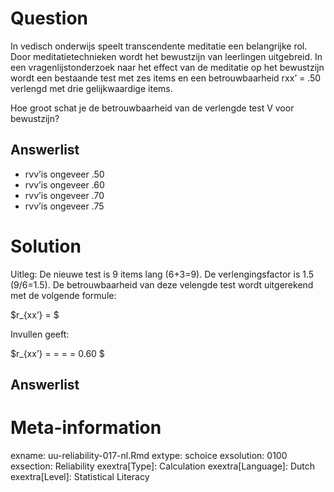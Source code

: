 
Question
========
  
In vedisch onderwijs speelt transcendente meditatie een belangrijke rol. Door meditatietechnieken wordt het bewustzijn van leerlingen uitgebreid. In een vragenlijstonderzoek naar het effect van de meditatie op het bewustzijn wordt een bestaande test met zes items en een betrouwbaarheid rxx' = .50 verlengd met drie gelijkwaardige items.

Hoe groot schat je de betrouwbaarheid van de verlengde test V voor bewustzijn?



  
Answerlist
----------
* rvv'is ongeveer .50
* rvv'is ongeveer .60
* rvv'is ongeveer .70
* rvv'is ongeveer .75

Solution
========

Uitleg: De nieuwe test is 9 items lang (6+3=9). De verlengingsfactor is 1.5 (9/6=1.5). De betrouwbaarheid van deze velengde test wordt uitgerekend met de volgende formule: 

$r_{xx'} = \frac {v * r_{oo'}}{1+ (v-1) r_{oo'}} $

Invullen geeft:

$r_{xx'} = \frac {1.5 * 50}{1+ (1.5-1) 0.50} =  \frac {0.75}{1+ 0.25} = \frac {0.75}{1.25} = 0.60  $
  

Answerlist
----------



Meta-information
================
exname: uu-reliability-017-nl.Rmd
extype: schoice
exsolution: 0100
exsection: Reliability
exextra[Type]: Calculation
exextra[Language]: Dutch
exextra[Level]: Statistical Literacy
